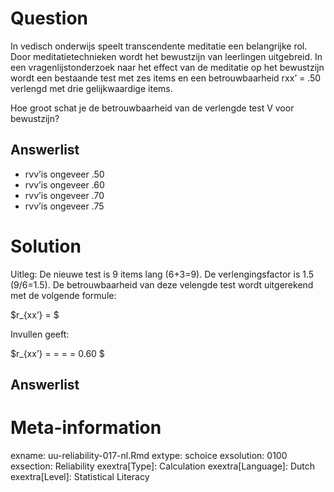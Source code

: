 
Question
========
  
In vedisch onderwijs speelt transcendente meditatie een belangrijke rol. Door meditatietechnieken wordt het bewustzijn van leerlingen uitgebreid. In een vragenlijstonderzoek naar het effect van de meditatie op het bewustzijn wordt een bestaande test met zes items en een betrouwbaarheid rxx' = .50 verlengd met drie gelijkwaardige items.

Hoe groot schat je de betrouwbaarheid van de verlengde test V voor bewustzijn?



  
Answerlist
----------
* rvv'is ongeveer .50
* rvv'is ongeveer .60
* rvv'is ongeveer .70
* rvv'is ongeveer .75

Solution
========

Uitleg: De nieuwe test is 9 items lang (6+3=9). De verlengingsfactor is 1.5 (9/6=1.5). De betrouwbaarheid van deze velengde test wordt uitgerekend met de volgende formule: 

$r_{xx'} = \frac {v * r_{oo'}}{1+ (v-1) r_{oo'}} $

Invullen geeft:

$r_{xx'} = \frac {1.5 * 50}{1+ (1.5-1) 0.50} =  \frac {0.75}{1+ 0.25} = \frac {0.75}{1.25} = 0.60  $
  

Answerlist
----------



Meta-information
================
exname: uu-reliability-017-nl.Rmd
extype: schoice
exsolution: 0100
exsection: Reliability
exextra[Type]: Calculation
exextra[Language]: Dutch
exextra[Level]: Statistical Literacy
